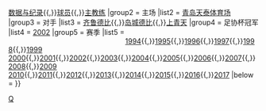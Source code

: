 {{Navbox
|name    = 青岛中能
|title   = [[青岛中能足球俱乐部|<span style="color: #FFFFFF">青岛中能</span>]]
|titlestyle = background:#F85000; color:#ffffff;
|groupstyle = background:#F85000; color:#ffffff;
|abovestyle = background:#F85000; color:#ffffff;
|belowstyle = background:#F85000; color:#ffffff;
|image   = 
|above   = 
|group1  = 俱乐部
|list1   = [[青岛中能足球俱乐部历史|历史]]{{,}}[[青岛中能足球俱乐部纪录|数据与纪录]]{{,}}[[青岛中能足球俱乐部球员|球员]]{{,}}[[:Template:青岛中能主教练|主教练]]
|group2  = 主{{0|00}}场
|list2   = [[天泰体育场|青岛天泰体育场]]
|group3 = 对手
|list3 = [[齐鲁德比]]{{,}}[[岛城德比]]{{,}}[[上青天足球对抗赛|上青天]]
|group4  = 足协杯冠军
|list4   = [[2002年中国足协杯|2002]]
|group5  = 赛{{0|00}}季
|list5   =  <span style="visibility:hidden;color: transparent">1990{{,}}1991{{,}}1992{{,}}1993{{,}}</span>[[青岛海牛足球俱乐部1994赛季|1994]]{{,}}[[青岛海牛足球俱乐部1995赛季|1995]]{{,}}[[青岛海牛足球俱乐部1996赛季|1996]]{{,}}[[青岛颐中足球俱乐部1997赛季|1997]]{{,}}[[青岛颐中足球俱乐部1998赛季|1998]]{{,}}[[青岛颐中足球俱乐部1999赛季|1999]]<br>[[青岛颐中足球俱乐部2000赛季|2000]]{{,}}[[青岛颐中足球俱乐部2001赛季|2001]]{{,}}[[青岛颐中足球俱乐部2002赛季|2002]]{{,}}[[青岛颐中足球俱乐部2003赛季|2003]]{{,}}[[青岛颐中足球俱乐部2004赛季|2004]]{{,}}[[青岛中能足球俱乐部2005赛季|2005]]{{,}}[[青岛中能足球俱乐部2006赛季|2006]]{{,}}[[青岛中能足球俱乐部2007赛季|2007]]{{,}}[[青岛中能足球俱乐部2008赛季|2008]]{{,}}[[青岛中能足球俱乐部2009赛季|2009]]<br>[[青岛中能足球俱乐部2010赛季|2010]]{{,}}[[青岛中能足球俱乐部2011赛季|2011]]{{,}}[[青岛中能足球俱乐部2012赛季|2012]]{{,}}[[青岛中能足球俱乐部2013赛季|2013]]{{,}}[[青岛中能足球俱乐部2014赛季|2014]]{{,}}[[青岛中能足球俱乐部2015赛季|2015]]{{,}}[[青岛中能足球俱乐部2016赛季|2016]]{{,}}[[青岛中能足球俱乐部2017赛季|2017]]
|below   =
}}
<noinclude>
[[Category:青岛中能足球俱乐部|Q]]
</noinclude>